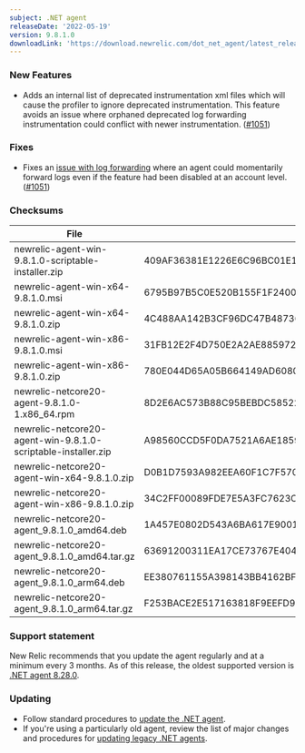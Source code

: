 ```yaml
---
subject: .NET agent
releaseDate: '2022-05-19'
version: 9.8.1.0
downloadLink: 'https://download.newrelic.com/dot_net_agent/latest_release'
---
```


### New Features
* Adds an internal list of deprecated instrumentation xml files which will cause the profiler to ignore deprecated instrumentation. This feature avoids an issue where orphaned deprecated log forwarding instrumentation could conflict with newer instrumentation. ([#1051](https://github.com/newrelic/newrelic-dotnet-agent/pull/1097))

### Fixes
* Fixes an [issue with log forwarding](https://github.com/newrelic/newrelic-dotnet-agent/issues/1088) where an agent could momentarily forward logs even if the feature had been disabled at an account level. ([#1051](https://github.com/newrelic/newrelic-dotnet-agent/pull/1097))

### Checksums
| File | SHA - 256  Hash |
| ---| ---|
| newrelic-agent-win-9.8.1.0-scriptable-installer.zip | 409AF36381E1226E6C96BC01E105FA4A1C788C7531BB3D45F8498D909F3F9583 |
| newrelic-agent-win-x64-9.8.1.0.msi | 6795B97B5C0E520B155F1F2400C69B23519404DE93619C64D1D44BB7CF2BD7C0 |
| newrelic-agent-win-x64-9.8.1.0.zip | 4C488AA142B3CF96DC47B48736F5C33A05920F5C7F0D750AA769897133F4913B |
| newrelic-agent-win-x86-9.8.1.0.msi | 31FB12E2F4D750E2A2AE8859729DE041E064111B0BB5DFA1BCD5F6524F3A4FAC |
| newrelic-agent-win-x86-9.8.1.0.zip | 780E044D65A05B664149AD6080F3910A0A455CBD6C14EE51351A73D35A217178 |
| newrelic-netcore20-agent-9.8.1.0-1.x86_64.rpm | 8D2E6AC573B88C95BEBDC58522D068A15159BDD5DAB1912BCFABAB4160250FF9 |
| newrelic-netcore20-agent-win-9.8.1.0-scriptable-installer.zip | A98560CCD5F0DA7521A6AE1859D07B91C71B01D820D6904B5C4951324C413D64 |
| newrelic-netcore20-agent-win-x64-9.8.1.0.zip | D0B1D7593A982EEA60F1C7F570B276DFCE26C754100DDB8132DF8BDC301EF12D |
| newrelic-netcore20-agent-win-x86-9.8.1.0.zip | 34C2FF00089FDE7E5A3FC7623C18B9DC2EE5798C50318B53A0F3C29F10E30D0E |
| newrelic-netcore20-agent_9.8.1.0_amd64.deb | 1A457E0802D543A6BA617E9001A9C6FA2936B38693ADE99E4CCF1291609EF0A8 |
| newrelic-netcore20-agent_9.8.1.0_amd64.tar.gz | 63691200311EA17CE73767E40471EE5DA32884EA4C100D188E2ABC1E4C3EB132 |
| newrelic-netcore20-agent_9.8.1.0_arm64.deb | EE380761155A398143BB4162BF43C41C41D1E780DC32E5A4CF4DF4C3DA1C4882 |
| newrelic-netcore20-agent_9.8.1.0_arm64.tar.gz | F253BACE2E517163818F9EEFD909EBFD476453D12E8518E27DE125F692126C28 |

### Support statement

New Relic recommends that you update the agent regularly and at a minimum every 3 months. As of this release, the oldest supported version is [.NET agent 8.28.0](/docs/release-notes/agent-release-notes/net-release-notes/net-agent-8280).

### Updating

* Follow standard procedures to [update the .NET agent](/docs/agents/net-agent/installation-configuration/update-net-agent).
* If you're using a particularly old agent, review the list of major changes and procedures for [updating legacy .NET agents](/docs/agents/net-agent/troubleshooting/upgrade-legacy-net-agents).
